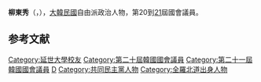 {{BLP unsourced|time=2020-10-08T08:02:11+00:00}}
{{Infobox politician
| name = 柳東秀<br>{{lang|ko|유동수}}
| image = 
| caption = 
| birth_date = {{Birth date and age|1961|9|18}}
| birth_place = {{KOR}}[[全羅北道|全羅北道]][[扶安郡|扶安郡]]
| residence = {{KOR}}[[仁川|仁川]]
| nationality = {{ROK}}
| party = {{MPK}}
| other_names = 
| alma_mater = [[延世大學|延世大學]]
| office = {{flagicon|South Korea}} 第20-21屆[[韓國國會|韓國國會]]議員
| term_start = 2016年5月30日
| term_end = 
| constituency = [[仁川|仁川]][[桂陽區|桂陽區]]甲
| predecessor = {{tsl|ko|신학용|辛鶴用}}
| successor = 
}}

'''柳東秀'''（{{kor|유동수|柳東秀|Yoo Dong-soo}}，{{bd|1961年|9月18日}}），[[大韓民國|大韓民國]]自由派政治人物，第20到[[第21屆大韓民國國會議員名單|21]]屆國會議員。

== 参考文献 ==
<references />

{{DEFAULTSORT:Yoo Dong-soo}}
[[Category:延世大學校友|Category:延世大學校友]]
[[Category:第二十屆韓國國會議員|Category:第二十屆韓國國會議員]]
[[Category:第二十一屆韓國國會議員|Category:第二十一屆韓國國會議員]]
[[Category:柳姓|D]]
[[Category:共同民主黨人物|Category:共同民主黨人物]]
[[Category:全羅北道出身人物|Category:全羅北道出身人物]]